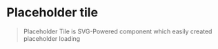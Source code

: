 
<Meta
  title="Design system/Patterns/Molecules/Placeholder tile"
  component={PlaceholderTile}
/>

# Placeholder tile

> Placeholder Tile is SVG-Powered component which easily created placeholder loading

<Canvas>
  <Story name="Default">
    <div style={{maxWidth: 300}}>
      <PlaceholderTile />
    </div>
  </Story>
</Canvas>
